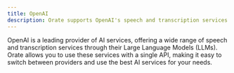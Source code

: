 ```yaml
---
title: OpenAI
description: Orate supports OpenAI's speech and transcription services.
---
```


OpenAI is a leading provider of AI services, offering a wide range of speech and transcription services through their Large Language Models (LLMs). Orate allows you to use these services with a single API, making it easy to switch between providers and use the best AI services for your needs.
